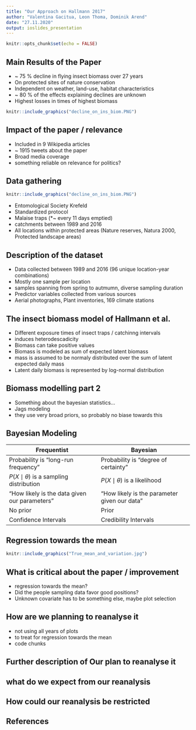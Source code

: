 ```yaml
---
title: "Our Approach on Hallmann 2017"
author: "Valentina Gacitua, Leon Thoma, Dominik Arend"
date: "27.11.2020"
output: ioslides_presentation
---
```


```r
knitr::opts_chunk$set(echo = FALSE)
```

## Main Results of the Paper
* ~ 75 % decline in flying insect biomass over 27 years
* On protected sites of nature conservation
* Independent on weather, land-use, habitat characteristics
* ~ 80 % of the effects explaining declines are unknown
* Highest losses in times of highest biomass

```r
knitr::include_graphics("decline_on_ins_biom.PNG")
```


## Impact of the paper / relevance
* Included in 9 Wikipedia articles
* ~ 1915 tweets about the paper
* Broad media coverage
* something reliable on relevance for politics?

## Data gathering
```r
knitr::include_graphics("decline_on_ins_biom.PNG")
```
* Entomological Society Krefeld
* Standardized protocol
* Malaise traps (*~ every 11 days emptied)
* catchments between 1989 and 2016
* All locations within protected areas (Nature reserves, Natura 2000, Protected landscape areas)

## Description of the dataset
* Data collected between 1989 and 2016 (96 unique location-year combinations)
* Mostly one sample per location
* samples spanning from spring to autmumn, diverse sampling duration
* Predictor variables collected from various sources
 + Aerial photographs, Plant inventories, 169 climate stations

## The insect biomass model of Hallmann et al.
* Different exposure times of insect traps / catchinng intervals
+ induces heterodescadicity
* Biomass can take positive values
* Biomass is modeled as sum of expected latent biomass
+ mass is assumed to be normaly distributed over the sum of latent expected daily mass
+ Latent daily biomass is represented by log-normal distribution

## Biomass modelling part 2
+ Something about the bayesian statistics...
+ Jags modeling
* they use very broad priors, so probably no biase towards this

## Bayesian Modeling
| Frequentist | Bayesian |
| ---- | ---- |
| Probability is "long-run frequency" | Probability is "degree of certainty" |
| $P(X \mid \theta)$ is a sampling distribution | $P(X \mid \theta)$ is a likelihood |
| "How likely is the data given our parameters" | "How likely is the parameter given our data" |
| No prior | Prior |
| Confidence Intervals | Credibility Intervals |

## Regression towards the mean

```r
knitr::include_graphics("True_mean_and_variation.jpg")
```

## What is critical about the paper / improvement
* regression towards the mean?
 + Did the people sampling data favor good positions?
* Unknown covariate has to be something else, maybe plot selection

## How are we planning to reanalyse it
* not using all years of plots
+ to treat for regression towards the mean
* code chunks

## Further description of Our plan to reanalyse it

## what do we expect from our reanalysis

## How could our reanalysis be restricted

## References

